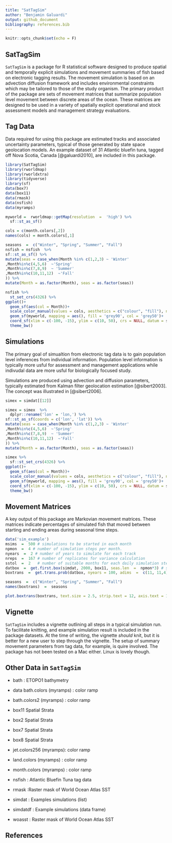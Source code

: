 ```yaml
---
title: "SatTagSim"
author: "Benjamin Galuardi"
output: github_document
bibliography: references.bib
---
```


```r
knitr::opts_chunk$set(echo = F)
```

## SatTagSim

`SatTagSim` is a package for R statistical software designed to produce spatial and temporally explicit simulations and movement summaries of fish based on electronic tagging results. The movement simulation is based on an advection diffusion framework and includes environmental constraints which may be tailored to those of the study organism. The primary product of the package are sets of movement matrices that summarize population level movement between discrete areas of the ocean. These matrices are designed to be used in a variety of spatially explicit operational and stock assessment models and management strategy evaluations.

## Tag Data

Data required for using this package are estimated tracks and associated uncertainty parameters, typical of those generated by state space geolocation models. An example dataset of 31 Atlantic bluefin tuna, tagged off Nova Scotia, Canada [@galuardi2010], are included in this package.

```r
library(SatTagSim)
library(rworldmap)
library(rworldxtra)
library(tidyverse)
library(sf)
data(box7)
data(box11)
data(rmask)
data(nsfish)
data(myramps)

myworld =  rworldmap::getMap(resolution  =  'high') %>% 
  sf::st_as_sf()

cols = c(month.colors[,2])
names(cols) = month.colors[,1]

seasons  =  c("Winter", "Spring", "Summer", "Fall")
nsfish = nsfish  %>% 
sf::st_as_sf() %>% 
mutate(seas = case_when(Month %in% c(1,2,3) ~ 'Winter'
,Month%in%c(4,5,6)  ~'Spring'
,Month%in%c(7,8,9)  ~ 'Summer'
,Month%in%c(10,11,12)  ~'Fall'
)) %>% 
mutate(Month = as.factor(Month), seas = as.factor(seas))

nsfish %>% 
  st_set_crs(4326) %>% 
ggplot()+
  geom_sf(aes(col = Month))+
  scale_color_manual(values = cols, aesthetics = c("colour", "fill"), na.value = NA)+
  geom_sf(myworld, mapping = aes(), fill = 'grey90', col = 'grey50')+
  coord_sf(xlim = c(-100, -15), ylim = c(10, 50), crs = NULL, datum = sf::st_crs(4326) )+
  theme_bw()
```

## Simulations

The primary goal of simualtion from electronic tag data is to gain population level inferences from individual information. Population level information is typically more usful for assessment and management applications while indivudal data are more usful for biologically focused study.

Simulations are produced using advection and diffusion parameters, typically estimated from Kalman filter geolocation estimation [@sibert2003]. The concept was illustrated in [@sibert2006].

```r
simex = simdat[[12]]

simex = simex  %>% 
  dplyr::rename('lon' = 'lon,') %>% 
sf::st_as_sf(coords = c('lon', 'lat')) %>% 
mutate(seas = case_when(Month %in% c(1,2,3) ~ 'Winter'
,Month%in%c(4,5,6)  ~'Spring'
,Month%in%c(7,8,9)  ~ 'Summer'
,Month%in%c(10,11,12)  ~'Fall'
)) %>% 
mutate(Month = as.factor(Month), seas = as.factor(seas))

simex %>% 
  sf::st_set_crs(4326) %>% 
ggplot()+
  geom_sf(aes(col = Month))+
  scale_color_manual(values = cols, aesthetics = c("colour", "fill"), na.value = NA)+
  geom_sf(myworld, mapping = aes(), fill = 'grey90', col = 'grey50')+
  coord_sf(xlim = c(-100, -15), ylim = c(10, 50), crs = NULL, datum = sf::st_crs(4326) )+
  theme_bw()
```


## Movement Matrices

A key output of this package are Markovian movement matrices. These matrices indicate percentages of simulated fish that moved between starting and ending areas during seasonal time steps.

```r
data('sim_example')
msims  =  500 # simulations to be started in each month
npmon  =  4 # number of simulation steps per month.
nyears  =  2 # number of years to simulate for each track
nreps  =  167 # number of replicates for variance calculation
sstol  =  2   # number of suitable months for each daily simulation step
datbox  =  get.first.box(simdat, 2000, box11, seas.len  =  npmon*3) # season length is number per month*3
boxtrans  =  get.trans.prob(datbox, nyears = 100, adims  =  c(11, 11,4), perc  =  T)

seasons  =  c("Winter", "Spring", "Summer", "Fall")
names(boxtrans)  =  seasons

plot.boxtrans(boxtrans, text.size = 2.5, strip.text = 12, axis.text = 12, text.col = 'black', palette = 'Greens')
```

## Vignette

`SatTagSim` includes a vignette outlining all steps in a typical simulation run. To facilitate knitting, and example simulation result is included in the package datasets. At the time of writing, the vignette *should* knit, but it is better for a new user to step through the vignette. The setup of summary movement parameters from tag data, for example, is quire involved. The package has not been tested on a Mac either. Linux is lovely though.

## Other Data in `SatTagSim`

-   bath : ETOPO1 bathymetry

-   data bath.colors (myramps) : color ramp

-   bath.colors2 (myramps) : color ramp

-   box11 Spatial Strata

-   box2 Spatial Strata

-   box7 Spatial Strata

-   box8 Spatial Strata

-   jet.colors256 (myramps): color ramp

-   land.colors (myramps) : color ramp

-   month.colors (myramps) : color ramp

-   nsfish : Atlantic Bluefin Tuna tag data

-   rmask :Raster mask of World Ocean Atlas SST

-   simdat : Examples simulations (list)

-   simdatdf : Example simulations (data frame)

-   woasst : Raster mask of World Ocean Atlas SST

## References
